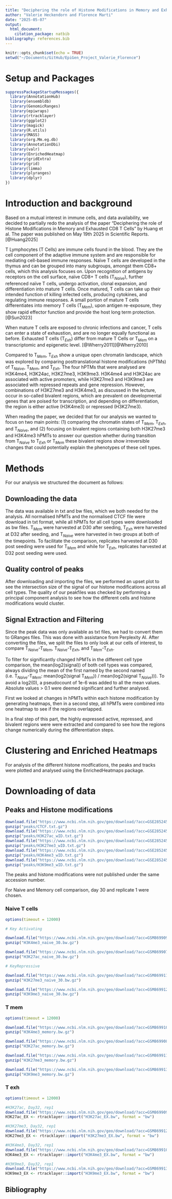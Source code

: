 ```yaml
---
title: "Deciphering the role of Histone Modifications in Memory and Exhausted CD8 T Cells"
author: "Valerie Heckendorn and Florence Marti"
date: "2025-05-07"
output: 
  html_document:
    citation_package: natbib
bibliography: references.bib
---
```



```r
knitr::opts_chunk$set(echo = TRUE)
setwd("~/Documents/GitHub/EpiGen_Project_Valerie_Florence")
```

# Setup and Packages

```r
suppressPackageStartupMessages({
  library(AnnotationHub)
  library(ensembldb)
  library(GenomicRanges)
  library(epiwraps)
  library(rtracklayer)
  library(ggplot2)
  library(magick)
  library(R.utils) 
  library(MASS)
  library(org.Mm.eg.db)
  library(AnnotationDbi)
  library(valr)
  library(EnrichedHeatmap)
  library(gridExtra)
  library(grid)
  library(limma)
  library(plyranges)
  library(dplyr)
})

```

# Introduction and background
Based on a mutual interest in immune cells, and data availability, we decided to partially redo the analysis of the paper "Deciphering the role of Histone Modifications in Memory and Exhausted CD8 T Cells" by Huang et al. The paper was published on May 19th 2025 in Scientific Reports. [@Huang2025]

T Lymphocytes (T Cells) are immune cells found in the blood. They are the cell component of the adaptive immune system and are responsible for mediating cell-based immune responses. Naïve T cells are developed in the thymus and can be grouped into many subgroups, amongst them CD8+ cells, which this analysis focuses on. Upon recognition of antigens by receptors on the cell surface, naïve CD8+ T cells (T$_{Naive}$), further referenced naïve T cells, undergo activation, clonal expansion, and differentiation into mature T cells. Once matured, T cells can take up their intended function of killing infected cells, producing cytokines, and regulating immune responses. A small portion of mature T cells differentiates into memory T cells (T$_{Mem}$), upon antigen re-exposure, they show rapid effector function and provide the host long term protection. [@Sun2023]

When mature T cells are exposed to chronic infections and cancer, T cells can enter a state of exhaustion, and are no longer equally functional as before. Exhausted T cells (T$_{Exh}$) differ from mature T Cells or T$_{Mem}$ on a transcriptomic and epigenetic level. [@Wherry2011][@Wherry2010]

Compared to T$_{Mem}$, T$_{Exh}$ show a unique open chromatin landscape, which was explored by comparing posttranslational histone modifications (hPTMs) of T$_{Naive}$, T$_{Mem}$, and T$_{Exh}$. The four hPTMs that were analysed are H3K4me4, H3K24ac, H3K27me3, H3K9me3. H3K4me4 and H3K24ac are associated with active promoters, while H3K27me3 and H3K9me3 are associated with repressed repeats and gene repression. However, combinations of H3K27me3 and H3K4me3, as discussed in the lecture, occur in so-called bivalent regions, which are prevalent on developmental genes that are poised for transcription, and depending on differentiation, the region is either active (H3K4me3) or repressed (H3K27me3). 

When reading the paper, we decided that for our analysis we wanted to focus on two main points: (1) comparing the chromatin states of T$_{Mem}$, T$_{Exh}$, and T$_{Naive}$, and (2) focusing on bivalent regions containing both H3K27me3 and H3K4me3 hPMTs to answer our question whether during transition from T$_{Naive}$ to T$_{Exh}$ or T$_{Mem}$ these bivalent regions show irreversible changes that could potentially explain the phenotypes of these cell types. 


# Methods
For our analysis we structured the document as follows:

## Downloading the data
The data was available in txt and bw files, which we both needed for the analysis. All normalised hPMTs and the normalised CTCF file were download in txt format, while all hPMTs for all cell types were downloaded as bw files. T$_{Mem}$ were harvested at D30 after seeding, T$_{Exh}$ were harvested at D32 after seeding, and T$_{Naive}$ were harvested in two groups at both of the timepoints. To facilitate the comparison, replicates harvested at D30 post seeding were used for T$_{Mem}$ and while for T$_{Exh}$, replicates harvested at D32 post seeding were used.

## Quality control of peaks
After downloading and importing the files, we performed an upset plot to see the intersection size of the signal of our histone modifications across all cell types.
The quality of our peakfiles was checked by performing a principal component analysis to see how the different cells and histone modifications would cluster. 

## Signal Extraction and Filtering
Since the peak data was only available as txt files, we had to convert them to GRanges files. This was done with assistance from Perplexity AI. After converting the files, we split the files to only look at our cells of interest, to compare T$_{Naive}$-T$_{Mem}$, T$_{Naive}$-T$_{Exh}$, and T$_{Mem}$-T$_{Exh}$. 

To filter for significantly changed hPMTs in the different cell type comparison, the mean(log2(signal)) of both cell types was compared, always dividing the mean of the first named by the second named (i.e. T$_{Naive}$-T$_{Mem}$: mean(log2(signal T$_{Mem}$)) / mean(log2(signal T$_{Naive}$))). To avoid a log2(0), a pseudocount of 1e-6 was added to all the mean values. 
Absolute values > 0.1 were deemed significant and further analysed.

First we looked at changes in hPMTs within each histone modification by generating heatmaps, then in a second step, all hPMTs were combined into one heatmap to see if the regions overlapped.

In a final step of this part, the highly expressed active, repressed, and bivalent regions were were extracted and compared to see how the regions change numerically during the differentiation steps.

# Clustering and Enriched Heatmaps

For analysis of the different histone modfications, the peaks and tracks were plotted and analysed using the EnrichedHeatmaps package. 

# Downloading of data

## Peaks and Histone modifications
```r
download.file("https://www.ncbi.nlm.nih.gov/geo/download/?acc=GSE285245&format=file&file=GSE285245%5FNormRC%5FCTCF%5FwID%2Etxt%2Egz", "peaks/CTCF.txt.gz")
gunzip("peaks/CTCF.txt.gz")
download.file("https://www.ncbi.nlm.nih.gov/geo/download/?acc=GSE285245&format=file&file=GSE285245%5FNormRC%5FH3K27ac%5FwID%2Etxt%2Egz", "peaks/H3K27ac_wID.txt.gz")
gunzip("peaks/H3K27ac_wID.txt.gz")
download.file("https://www.ncbi.nlm.nih.gov/geo/download/?acc=GSE285245&format=file&file=GSE285245%5FNormRC%5FH3K27me3%5FwID%2Etxt%2Egz", "peaks/H3K27me3_wID.txt.gz")
gunzip("peaks/H3K27me3_wID.txt.gz")
download.file("https://www.ncbi.nlm.nih.gov/geo/download/?acc=GSE285245&format=file&file=GSE285245%5FNormRC%5FH3K4me3%5FwID%2Etxt%2Egz", "peaks/H3K4me3_wID.txt.gz")
gunzip("peaks/H3K4me3_wID.txt.gz")
download.file("https://www.ncbi.nlm.nih.gov/geo/download/?acc=GSE285245&format=file&file=GSE285245%5FNormRC%5FH3K9me3%5FwID%2Etxt%2Egz", "peaks/H3K9me3_wID.txt.gz")
gunzip("peaks/H3K9me3_wID.txt.gz")

```

The peaks and histone modifications were not published under the same accession number.

For Naive and Memory cell comparison, day 30 and replicate 1 were chosen. 

### Naive T cells
```r
options(timeout = 12000)

# Key Activating

download.file("https://www.ncbi.nlm.nih.gov/geo/download/?acc=GSM8699095&format=file&file=GSM8699095%5FNaive%5FP14%5FDay30%5FH3K4me3%5FRep1%5FS1%2Escale%2Ebw", "H3K4me3_naive_30.bw.gz")
gunzip("H3K4me3_naive_30.bw.gz")

download.file("https://www.ncbi.nlm.nih.gov/geo/download/?acc=GSM8699079&format=file&file=GSM8699079%5FNaive%5FP14%5FDay30%5FH3K27ac%5FRep1%5FS1%2Escale%2Ebw", "H3K27ac_naive_30.bw.gz")
gunzip("H3K27ac_naive_30.bw.gz")

# KeyRepressive

download.file("https://www.ncbi.nlm.nih.gov/geo/download/?acc=GSM8699111&format=file&file=GSM8699111%5FNaive%5FP14%5FDay30%5FH3K27me3%5FRep2%5FS6%2Escale%2Ebw", "H3K27me3_naive_30.bw.gz")
gunzip("H3K27me3_naive_30.bw.gz")

download.file("https://www.ncbi.nlm.nih.gov/geo/download/?acc=GSM8699127&format=file&file=GSM8699127%5FNaive%5FP14%5FDay30%5FH3K9me3%5FRep1%5FS1%2Escale%2Ebw", "H3K9me3_naive_30.bw.gz")
gunzip("H3K9me3_naive_30.bw.gz")


```

### T mem 

```r
options(timeout = 12000)

download.file("https://www.ncbi.nlm.nih.gov/geo/download/?acc=GSM8699103&format=file&file=GSM8699103%5FArm%5FP14%5FDay30%5FH3K4me3%5FRep1%5FS5%2Escale%2Ebw", "H3K4me3_memory.bw.gz")
gunzip("H3K4me3_memory.bw.gz")

download.file("https://www.ncbi.nlm.nih.gov/geo/download/?acc=GSM8699087&format=file&file=GSM8699087%5FArm%5FP14%5FDay30%5FH3K27ac%5FRep1%5FS5%2Escale%2Ebw", "H3K27ac_memory.bw.gz")
gunzip("H3K27ac_memory.bw.gz")

download.file("https://www.ncbi.nlm.nih.gov/geo/download/?acc=GSM8699119&format=file&file=GSM8699119%5FArm%5FP14%5FDay30%5FH3K27me3%5FRep1%5FS7%2Escale%2Ebw", "H3K27me3_memory.bw.gz")
gunzip("H3K27me3_memory.bw.gz")

download.file("https://www.ncbi.nlm.nih.gov/geo/download/?acc=GSM8699135&format=file&file=GSM8699135%5FArm%5FP14%5FDay30%5FH3K9me3%5FRep1%5FS3%2Escale%2Ebw", "H3K9me3_memory.bw.gz")
gunzip("H3K9me3_memory.bw.gz")

```

### T exh

```r
options(timeout = 12000)

#H3K27ac, Day32, rep1
download.file("https://www.ncbi.nlm.nih.gov/geo/download/?acc=GSM8699091&format=file&file=GSM8699091%5FCl13%5FP14%5FDay32%5FH3K27ac%5FRep1%5FS13%2Escale%2Ebw", "H3K27ac_EX.bw")
H3K27ac_EX <- rtracklayer::import("H3K27ac_EX.bw", format = "bw")

#H3K27me3, Day32, rep1
download.file("https://www.ncbi.nlm.nih.gov/geo/download/?acc=GSM8699123&format=file&file=GSM8699123%5FCl13%5FP14%5FDay32%5FH3K27me3%5FRep1%5FS9%2Escale%2Ebw", "H3K27me3_EX.bw")
H3K27me3_EX <- rtracklayer::import("H3K27me3_EX.bw", format = "bw")

#H3K4me3, Day32, rep1
download.file("https://www.ncbi.nlm.nih.gov/geo/download/?acc=GSM8699107&format=file&file=GSM8699107%5FCl13%5FP14%5FDay32%5FH3K4me3%5FRep1%5FS13%2Escale%2Ebw", "H3K4me3_EX.bw")
H3K4me3_EX <- rtracklayer::import("H3K4me3_EX.bw", format = "bw")

#H3K9me3, Day32, rep1
download.file("https://www.ncbi.nlm.nih.gov/geo/download/?acc=GSM8699139&format=file&file=GSM8699139%5FCl13%5FP14%5FDay32%5FH3K9me3%5FRep1%5FS5%2Escale%2Ebw", "H3K9me3_EX.bw")
H3K9me3_EX <- rtracklayer::import("H3K9me3_EX.bw", format = "bw")

```


## Bibliography


